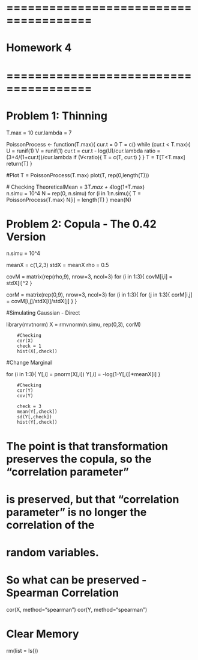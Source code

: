 # ======================================
# Homework 4
# ======================================


# Problem 1: Thinning

T.max = 10
cur.lambda = 7 

PoissonProcess <- function(T.max){
  cur.t = 0
  T = c()
  while (cur.t < T.max){
    U = runif(1)
    V = runif(1)
    cur.t = cur.t - log(U)/cur.lambda
    ratio = (3+4/(1+cur.t))/cur.lambda
    if (V<ratio){
      T = c(T, cur.t)
    }
  }
  T = T[T<T.max]
  return(T)
}


  #Plot
  T = PoissonProcess(T.max)
  plot(T, rep(0,length(T)))


  # Checking
  TheoreticalMean = 3*T.max + 4*log(1+T.max)  
  n.simu = 10^4
  N = rep(0, n.simu)
  for (i in 1:n.simu){
    T = PoissonProcess(T.max)
    N[i] = length(T)
  }
  mean(N)




# Problem 2: Copula - The 0.42 Version

n.simu = 10^4

meanX = c(1,2,3)
stdX = meanX
rho = 0.5

covM = matrix(rep(rho,9), nrow=3, ncol=3)
for (i in 1:3){
  covM[i,i] = stdX[i]^2
}

corM = matrix(rep(0,9), nrow=3, ncol=3)
for (i in 1:3){
for (j in 1:3){
  corM[i,j] = covM[i,j]/stdX[i]/stdX[j]
}
}


  #Simulating Gaussian - Direct
  
  library(mvtnorm)
  X = rmvnorm(n.simu, rep(0,3), corM)
  
        #Checking
        cor(X)
        check = 1
        hist(X[,check])



  #Change Marginal
  
  for (i in 1:3){
    Y[,i] = pnorm(X[,i])
    Y[,i] = -log(1-Y[,i])*meanX[i]
  }
    
        #Checking
        cor(Y)
        cov(Y)
        
        check = 3
        mean(Y[,check])
        sd(Y[,check])
        hist(Y[,check])
    


# The point is that transformation preserves the copula, so the "correlation parameter"
# is preserved, but that "correlation parameter" is no longer the correlation of the 
# random variables.
    


# So what can be preserved - Spearman Correlation
cor(X, method="spearman")
cor(Y, method="spearman")




    
# Clear Memory
rm(list = ls())